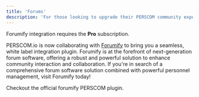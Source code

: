 ```yaml
---
title: 'Forums'
description: 'For those looking to upgrade their PERSCOM community experience.'
---
```


<Note>Forumify integration requires the **Pro** subscription.</Note>

PERSCOM.io is now collaborating with [Forumify](https://forumify.net) to bring you a seamless, white label integration plugin. Forumify is
at the forefront of next-generation forum software, offering a robust and powerful solution to enhance community interaction and
collaboration. If you're in search of a comprehensive forum software solution combined with powerful personnel management, visit Forumify
today!

<Card title='Download The PERSCOM Plugin' icon='github' href='https://github.com/forumify/forumify-perscom-plugin'>
  Checkout the official forumify PERSCOM plugin.
</Card>
